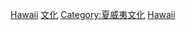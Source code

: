 {{Commonscat|Culture of Hawaii}}

[[Category:美國各州文化|Hawaii]]
[[Category:夏威夷州|文化]]
[[Category:夏威夷文化|Category:夏威夷文化]]
[[Category:美國西部文化|Hawaii]]